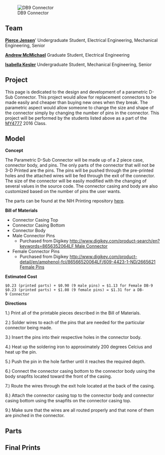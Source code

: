 {{777}}

[[Image:DB9 Connectors.jpg|thumb|right|DB9 Connector]]

==Team==

'''[http://www.appropedia.org/User:Pnjensen Pierce Jensen]''''
Undergraduate Student,
Electrical Engineering,
Mechanical Engineering, 
Senior

'''[http://www.appropedia.org/User:Amcmichael Andrew McMichael]'''
Graduate Student,
Electrical Engineering

'''[http://www.appropedia.org/User:Ickesler Isabella Kesler]'''
Undergraduate Student,
Mechanical Engineering, 
Senior


==Project==

This page is dedicated to the design and development of a parametric D-Sub Connector. This project would allow for replacement connectors to be made easily and cheaper than buying new ones when they break. The parametric aspect would allow someone to change the size and shape of the connector simply by changing the number of pins in the connector. This project will be performed by the students listed above as a part of the [[MY4777]] 2016 Class.


==Model==

'''Concept'''

The Parametric D-Sub Connector will be made up of a 2 piece case, connector body, and pins. The only parts of the connector that will not be 3-D Printed are the pins. The pins will be pushed through the pre-printed holes and the attached wires will be fed through the exit of the connector. The size of the connector will be easily modified with the changing of several values in the source code. The connector casing and body are also customized based on the number of pins the user wants.

The parts can be found at the NIH Printing repository [http://3dprint.nih.gov/discover/3dpx-004045 here].

'''Bill of Materials'''
*Connector Casing Top
*Connector Casing Bottom
*Connector Body
*Male Connector Pins
**Purchased from Digikey [[http://www.digikey.com/product-search/en?keywords=8656352064LF Male Connector]]
*Female Connector Pins
**Purchased from Digikey [[http://www.digikey.com/product-detail/en/amphenol-fci/86566520064LF/609-4423-1-ND/2665621 Female Pins]]


'''Estimated Cost'''
 $0.23 (printed parts) + $0.90 (9 male pins) = $1.13 for Female DB-9
 $0.23 (printed parts) + $1.08 (9 female pins) = $1.31 for a DB-9 Connector


'''Directions'''

1.) Print all of the printable pieces described in the Bill of Materials.

2.) Solder wires to each of the pins that are needed for the particular connector being made.

3.) Insert the pins into their respective holes in the connector body.

4.) Heat up the soldering iron to approximately 200 degrees Celcius and heat up the pin.

5.) Push the pin in the hole farther until it reaches the required depth.

6.) Connect the connector casing bottom to the connector body using the body snapfits located toward the front of the casing.

7.) Route the wires through the exit hole located at the back of the casing.

8.) Attach the connector casing top to the connector body and connector casing bottom using the snapfits on the connector casing top. 

9.) Make sure that the wires are all routed properly and that none of them are pinched in the connector.

==Parts==

{{Gallery
|width=180
|height=135
|title= [[Connector Photos]]
|Image:Parametric_DB_Connector_Body.jpg|Connector Body
|Image:Parametric_DB_Connector_Casing_Top.jpg|Connector Casing Top
|Image:Parametric_DB_Connector_Casing_Bottom.jpeg|Connector Casing Bottom
|Image:Parametric_DB_Connector_Pieces.jpeg|Connector Pieces
}}


==Final Prints==

{{Gallery
|width=180
|height=135
|title= [[Final Prints]]
|Image:DB Components.jpg|DB Printed Components
|Image:DB Mated.jpg|DB Mated Parts
|Image:DB15 Connector Body Backs.jpg|Connector Bodies with Pins
|Image:DB15 Case Back.jpg|DB15 Case Back
|Image:DB15 Male.jpg|DB15 Male Connector
|Image:DB15 Mated.jpg|DB15 Mated Connectors
|Image:DB15 with Pins and Sockets.jpg|DB15 with Pins and Sockets
|Image:DB25 Connectors.jpg|DB25 Connectors
|Image:DB25 Mated.jpeg|DB25 Mated Connectors
}}